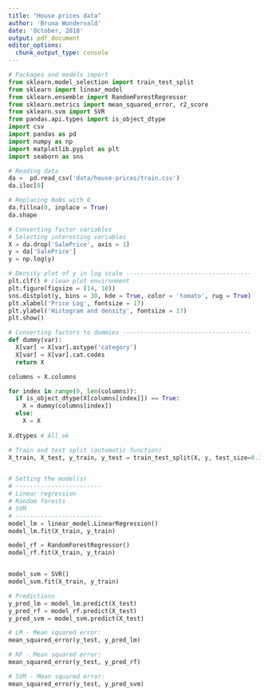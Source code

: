 ```yaml
---
title: "House prices data"
author: 'Bruna Wundervald'
date: 'October, 2018'
output: pdf_document
editor_options: 
  chunk_output_type: console
---
```



```python
# Packages and models import
from sklearn.model_selection import train_test_split
from sklearn import linear_model
from sklearn.ensemble import RandomForestRegressor
from sklearn.metrics import mean_squared_error, r2_score
from sklearn.svm import SVR
from pandas.api.types import is_object_dtype
import csv
import pandas as pd
import numpy as np
import matplotlib.pyplot as plt 
import seaborn as sns
```


```python
# Reading data
da =  pd.read_csv('data/house-prices/train.csv')
da.iloc[0]

# Replacing NaNs with 0 
da.fillna(0, inplace = True)
da.shape
```


```python
# Converting factor variables
# Selecting interesting variables
X = da.drop('SalePrice', axis = 1)
y = da['SalePrice']
y = np.log(y)

# Density plot of y in log scale -----------------------------------
plt.clf() # clean plot environment 
plt.figure(figsize = (14, 10))
sns.distplot(y, bins = 30, kde = True, color = 'tomato', rug = True)
plt.xlabel('Price Log', fontsize = 17)
plt.ylabel('Histogram and density', fontsize = 17)
plt.show()

# Converting factors to dummies ------------------------------------
def dummy(var):
  X[var] = X[var].astype('category')
  X[var] = X[var].cat.codes
  return X

columns = X.columns

for index in range(0, len(columns)):
  if is_object_dtype(X[columns[index]]) == True:
    X = dummy(columns[index])
  else:
    X = X
    
X.dtypes # All ok

# Train and test split (automatic function)
X_train, X_test, y_train, y_test = train_test_split(X, y, test_size=0.3, random_state=4)


# Setting the model(s)
# ------------------------
# Linear regression
# Random forests
# SVM
# ------------------------
model_lm = linear_model.LinearRegression()
model_lm.fit(X_train, y_train)

model_rf = RandomForestRegressor()
model_rf.fit(X_train, y_train)


model_svm = SVR()
model_svm.fit(X_train, y_train)

# Predictions
y_pred_lm = model_lm.predict(X_test)
y_pred_rf = model_rf.predict(X_test)
y_pred_svm = model_svm.predict(X_test)

# LM - Mean squared error: 
mean_squared_error(y_test, y_pred_lm)

# RF - Mean squared error: 
mean_squared_error(y_test, y_pred_rf)

# SVM - Mean squared error: 
mean_squared_error(y_test, y_pred_svm)
```

